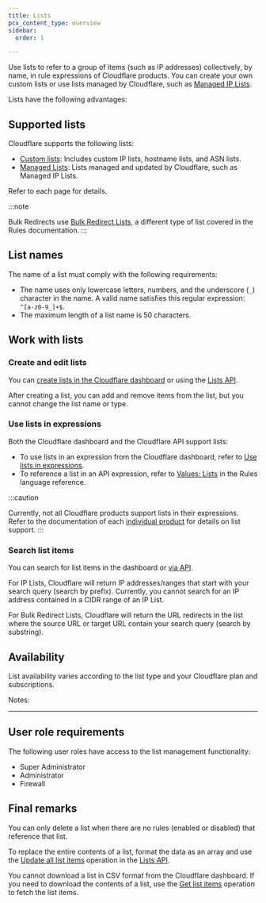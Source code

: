 ```yaml
---
title: Lists
pcx_content_type: overview
sidebar:
  order: 1

---
```



Use lists to refer to a group of items (such as IP addresses) collectively, by name, in rule expressions of Cloudflare products. You can create your own custom lists or use lists managed by Cloudflare, such as [Managed IP Lists](/waf/tools/lists/managed-lists/#managed-ip-lists).

Lists have the following advantages:

<Render file="list-advantages" product="waf" />

## Supported lists

Cloudflare supports the following lists:

* [Custom lists](/waf/tools/lists/custom-lists/): Includes custom IP lists, hostname lists, and ASN lists.
* [Managed Lists](/waf/tools/lists/managed-lists/): Lists managed and updated by Cloudflare, such as Managed IP Lists.

Refer to each page for details.

:::note

Bulk Redirects use [Bulk Redirect Lists](/rules/url-forwarding/bulk-redirects/concepts/#bulk-redirect-lists), a different type of list covered in the Rules documentation. 
:::

## List names

The name of a list must comply with the following requirements:

* The name uses only lowercase letters, numbers, and the underscore (`_`) character in the name. A valid name satisfies this regular expression: `^[a-z0-9_]+$`.
* The maximum length of a list name is 50 characters.

## Work with lists

### Create and edit lists

You can [create lists in the Cloudflare dashboard](/waf/tools/lists/create-dashboard/) or using the [Lists API](/waf/tools/lists/lists-api/).

After creating a list, you can add and remove items from the list, but you cannot change the list name or type.

### Use lists in expressions

Both the Cloudflare dashboard and the Cloudflare API support lists:

* To use lists in an expression from the Cloudflare dashboard, refer to [Use lists in expressions](/waf/tools/lists/use-in-expressions/).
* To reference a list in an API expression, refer to [Values: Lists](/ruleset-engine/rules-language/values/#lists) in the Rules language reference.

:::caution

Currently, not all Cloudflare products support lists in their expressions. Refer to the documentation of each [individual product](/products/) for details on list support. 
:::

### Search list items

You can search for list items in the dashboard or [via API](/api/operations/lists-get-list-items).

For IP Lists, Cloudflare will return IP addresses/ranges that start with your search query (search by prefix). Currently, you cannot search for an IP address contained in a CIDR range of an IP List.

For Bulk Redirect Lists, Cloudflare will return the URL redirects in the list where the source URL or target URL contain your search query (search by substring).

## Availability

List availability varies according to the list type and your Cloudflare plan and subscriptions.

<FeatureTable id="global_configurations.lists" />

Notes:

<Render file="lists-notes" product="waf" />

***

## User role requirements

The following user roles have access to the list management functionality:

* Super Administrator
* Administrator
* Firewall

## Final remarks

You can only delete a list when there are no rules (enabled or disabled) that reference that list.<br/>

<Render file="lists-import-notes" product="fundamentals" />

To replace the entire contents of a list, format the data as an array and use the [Update all list items](/api/operations/lists-update-all-list-items) operation in the [Lists API](/waf/tools/lists/lists-api/endpoints/).

You cannot download a list in CSV format from the Cloudflare dashboard. If you need to download the contents of a list, use the [Get list items](/api/operations/lists-get-list-items) operation to fetch the list items.
